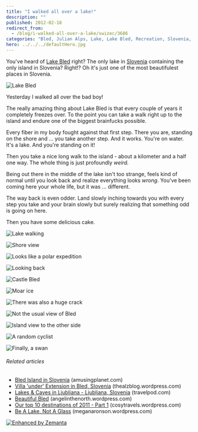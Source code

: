 ```yaml
---
title: "I walked all over a lake!"
description: ""
published: 2012-02-18
redirect_from:
  - /blog/i-walked-all-over-a-lake/swizec/3686
categories: "Bled, Julian Alps, Lake, Lake Bled, Recreation, Slovenia, Uncategorized"
hero: ../../../defaultHero.jpg
---
```


You've heard of [Lake Bled](<http://maps.google.com/maps?ll=46.3644444444,14.0947222222&spn=0.1,0.1&q=46.3644444444,14.0947222222 (Lake%20Bled)&t=h> "Lake Bled") right? The only lake in [Slovenia](<http://maps.google.com/maps?ll=46.05,14.5&spn=10.0,10.0&q=46.05,14.5 (Slovenia)&t=h> "Slovenia") containing the only island in Slovenia? Right!? Oh it's just one of the most beautifulest places in Slovenia.

![Lake Bled](https://swizec.com/blog/wp-content/uploads/2012/02/photo-11-300x224.jpg "Lake Bled")

Yesterday I walked all over the bad boy!

The really amazing thing about Lake Bled is that every couple of years it completely freezes over. To the point you can take a walk right up to the island and endure one of the biggest brainfucks possible.

Every fiber in my body fought against that first step. There you are, standing on the shore and ... you take another step. And it works. You're on water. It's a lake. And you're standing on it!

Then you take a nice long walk to the island - about a kilometer and a half one way. The whole thing is just profoundly _weird._

Being out there in the middle of the lake isn't too strange, feels kind of normal until you look back and realize everything looks _wrong_. You've been coming here your whole life, but it was ... different.

The way back is even odder. Land slowly inching towards you with every step you take and your brain slowly but surely realizing that something odd is going on here.

Then you have some delicious cake.

![Lake walking](https://swizec.com/blog/wp-content/uploads/2012/02/Screen-Shot-2012-02-18-at-3.39.28-PM.png "Lake walking")

![Shore view](https://swizec.com/blog/wp-content/uploads/2012/02/photo-1024x764.jpg "Shore view")

![Looks like a polar expedition](https://swizec.com/blog/wp-content/uploads/2012/02/photo-1-1024x764.jpg "Looks like a polar expedition")

![Looking back](https://swizec.com/blog/wp-content/uploads/2012/02/photo-2-1024x764.jpg "Looking back")

![Castle Bled](https://swizec.com/blog/wp-content/uploads/2012/02/photo-31-764x1024.jpg "Castle Bled")

![Moar ice](https://swizec.com/blog/wp-content/uploads/2012/02/photo-4-1024x764.jpg "Moar ice")

![There was also a huge crack](https://swizec.com/blog/wp-content/uploads/2012/02/photo-51-764x1024.jpg "There was also a huge crack")

![Not the usual view of Bled](https://swizec.com/blog/wp-content/uploads/2012/02/photo-6-1024x764.jpg "Not the usual view of Bled")

![Island view to the other side](https://swizec.com/blog/wp-content/uploads/2012/02/photo-8-1024x764.jpg "Island view to the other side")

![A random cyclist](https://swizec.com/blog/wp-content/uploads/2012/02/photo-91-764x1024.jpg "A random cyclist")

![Finally, a swan](https://swizec.com/blog/wp-content/uploads/2012/02/photo-12-1024x764.jpg "Finally, a swan")

###### Related articles

- [Bled Island in Slovenia](http://www.amusingplanet.com/2012/01/bled-island-in-slovenia.html) (amusingplanet.com)
- [Villa 'under' Extension in Bled, Slovenia](http://thealzblog.wordpress.com/2012/01/15/villa-under-extension-in-bled-slovenia/) (thealzblog.wordpress.com)
- [Lakes & Caves in Ljubliana - Ljubljana, Slovenia](http://blog.travelpod.com/travel-blog-entries/katevoss/1/1328566236/tpod.html) (travelpod.com)
- [Beautiful Bled](http://angelinthenorth.wordpress.com/2011/11/21/beautiful-bled/) (angelinthenorth.wordpress.com)
- [Our top 10 destinations of 2011 - Part 1](http://cosytravels.wordpress.com/2011/12/19/our-top-10-destinations-of-2011-part-1/) (cosytravels.wordpress.com)
- [Be A Lake, Not A Glass](http://meganaronson.wordpress.com/2012/02/17/be-a-lake-not-a-glass/) (meganaronson.wordpress.com)

[![Enhanced by Zemanta](https://img.zemanta.com/zemified_e.png?x-id=972059ba-3eb8-46e4-919a-3a727e48727d)](http://www.zemanta.com/ "Enhanced by Zemanta")
